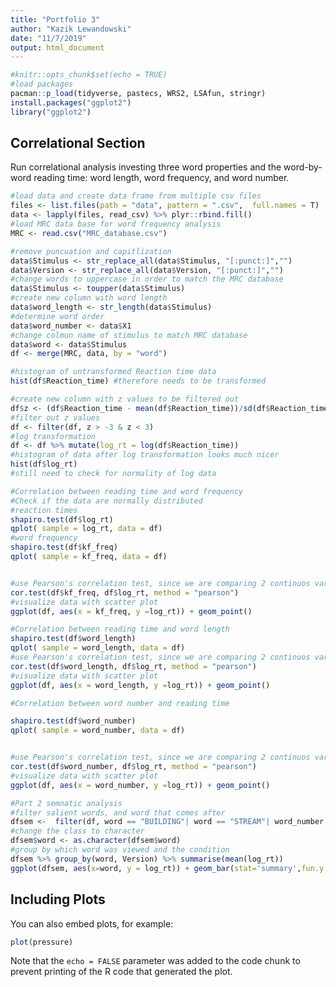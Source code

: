 ---
title: "Portfolio 3"
author: "Kazik Lewandowski"
date: "11/7/2019"
output: html_document
---

```{r setup}
#knitr::opts_chunk$set(echo = TRUE)
#load packages
pacman::p_load(tidyverse, pastecs, WRS2, LSAfun, stringr)
install.packages("ggplot2")
library("ggplot2")

```

## Correlational Section
Run correlational analysis investing three word properties and the word-by-word reading time: word length, word frequency, and word number. 

```{r load data}
#load data and create data frame from multiple csv files
files <- list.files(path = "data", pattern = ".csv",  full.names = T)   
data <- lapply(files, read_csv) %>% plyr::rbind.fill()
#load MRC data base for word frequency analysis
MRC <- read.csv("MRC_database.csv")
```

```{r}
#remove puncuation and capitlization
data$Stimulus <- str_replace_all(data$Stimulus, "[:punct:]","")
data$Version <- str_replace_all(data$Version, "[:punct:]","")
#change words to uppercase in order to match the MRC database
data$Stimulus <- toupper(data$Stimulus)
#create new column with word length
data$word_length <- str_length(data$Stimulus)
#determine word order 
data$word_number <- data$X1
#change colmun name of stimulus to match MRC database
data$word <- data$Stimulus
df <- merge(MRC, data, by = "word")

```

```{r}
#histogram of untransformed Reaction time data
hist(df$Reaction_time) #therefore needs to be transformed

#create new column with z values to be filtered out
df$z <- (df$Reaction_time - mean(df$Reaction_time))/sd(df$Reaction_time)
#filter out z values
df <- filter(df, z > -3 & z < 3)
#log transformation
df <- df %>% mutate(log_rt = log(df$Reaction_time))
#histogram of data after log transformation looks much nicer                   
hist(df$log_rt)
#still need to check for normality of log data

```

```{r}
#Correlation between reading time and word frequency
#Check if the data are normally distributed
#reaction times
shapiro.test(df$log_rt)
qplot( sample = log_rt, data = df)
#word frequency
shapiro.test(df$kf_freq)
qplot( sample = kf_freq, data = df)


#use Pearson's correlation test, since we are comparing 2 continuos variables 
cor.test(df$kf_freq, df$log_rt, method = "pearson")
#visualize data with scatter plot
ggplot(df, aes(x = kf_freq, y =log_rt)) + geom_point()

```
```{r}
#Correlation between reading time and word length
shapiro.test(df$word_length)
qplot( sample = word_length, data = df)
#use Pearson's correlation test, since we are comparing 2 continuos variables 
cor.test(df$word_length, df$log_rt, method = "pearson")
#visualize data with scatter plot
ggplot(df, aes(x = word_length, y =log_rt)) + geom_point()
```
```{r}
#Correlation between word number and reading time

shapiro.test(df$word_number)
qplot( sample = word_number, data = df)


#use Pearson's correlation test, since we are comparing 2 continuos variables 
cor.test(df$word_number, df$log_rt, method = "pearson")
#visualize data with scatter plot
ggplot(df, aes(x = word_number, y =log_rt)) + geom_point()

```




```{r} 
#Part 2 semnatic analysis
#filter salient words, and word that comes after
dfsem <-  filter(df, word == "BUILDING"| word == "STREAM"| word_number == 107)
#change the class to character
dfsem$word <- as.character(dfsem$word)
#group by which word was viewed and the condition
dfsem %>% group_by(word, Version) %>% summarise(mean(log_rt))
ggplot(dfsem, aes(x=word, y = log_rt)) + geom_bar(stat='summary',fun.y = mean, width = .5)
```


## Including Plots

You can also embed plots, for example:

```{r pressure, echo=FALSE}
plot(pressure)
```

Note that the `echo = FALSE` parameter was added to the code chunk to prevent printing of the R code that generated the plot.
